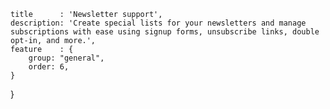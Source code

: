 	title      : 'Newsletter support',
	description: 'Create special lists for your newsletters and manage subscriptions with ease using signup forms, unsubscribe links, double opt-in, and more.',
	feature    : {
		group: "general",
		order: 6,
	}
}
